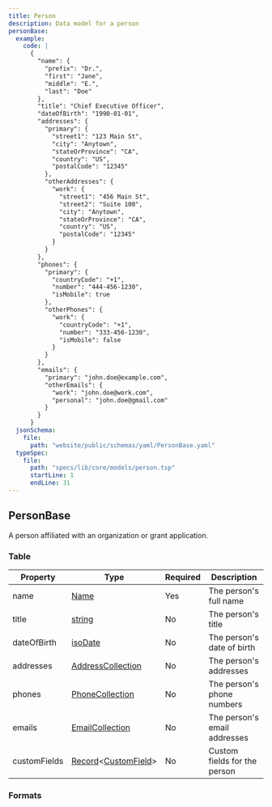 ```yaml
---
title: Person
description: Data model for a person
personBase:
  example:
    code: |
      {
        "name": {
          "prefix": "Dr.",
          "first": "Jane",
          "middle": "E.",
          "last": "Doe"
        },
        "title": "Chief Executive Officer",
        "dateOfBirth": "1990-01-01",
        "addresses": {
          "primary": {
            "street1": "123 Main St",
            "city": "Anytown",
            "stateOrProvince": "CA",
            "country": "US",
            "postalCode": "12345"
          },
          "otherAddresses": {
            "work": {
              "street1": "456 Main St",
              "street2": "Suite 100",
              "city": "Anytown",
              "stateOrProvince": "CA",
              "country": "US",
              "postalCode": "12345"
            }
          }
        },
        "phones": {
          "primary": {
            "countryCode": "+1",
            "number": "444-456-1230",
            "isMobile": true
          },
          "otherPhones": {
            "work": {
              "countryCode": "+1",
              "number": "333-456-1230",
              "isMobile": false
            }
          }
        },
        "emails": {
          "primary": "john.doe@example.com",
          "otherEmails": {
            "work": "john.doe@work.com",
            "personal": "john.doe@gmail.com"
          }
        }
      }
  jsonSchema:
    file: 
      path: "website/public/schemas/yaml/PersonBase.yaml"
  typeSpec:
    file:
      path: "specs/lib/core/models/person.tsp"
      startLine: 1
      endLine: 31
---
```



## PersonBase

A person affiliated with an organization or grant application.

### Table

| Property     | Type                                                                                   | Required | Description                  |
| ------------ | -------------------------------------------------------------------------------------- | -------- | ---------------------------- |
| name         | [Name](/protocol/fields/name)                                                          | Yes      | The person's full name       |
| title        | [string](/protocol/types/string#string)                                                | No       | The person's title           |
| dateOfBirth  | [isoDate](/protocol/types/date#isodate)                                                | No       | The person's date of birth   |
| addresses    | [AddressCollection](/protocol/fields/address#addresscollection)                        | No       | The person's addresses       |
| phones       | [PhoneCollection](/protocol/fields/phone#phonecollection)                              | No       | The person's phone numbers   |
| emails       | [EmailCollection](/protocol/fields/email#emailcollection)                              | No       | The person's email addresses |
| customFields | [Record](/protocol/types/other#record)\<[CustomField](/protocol/fields/custom-field)\> | No       | Custom fields for the person |

### Formats

<SchemaFormatTabs
  example={frontmatter.personBase.example}
  jsonSchema={frontmatter.personBase.jsonSchema}
  typeSpec={frontmatter.personBase.typeSpec}
/>
